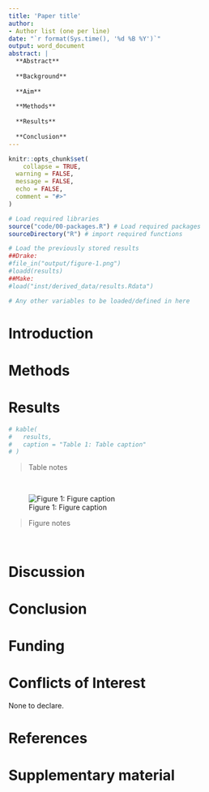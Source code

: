```yaml
---
title: 'Paper title'
author:
- Author list (one per line)
date: "`r format(Sys.time(), '%d %B %Y')`"
output: word_document
abstract: |
  **Abstract**
  
  **Background**
  
  **Aim**
  
  **Methods**
  
  **Results**
  
  **Conclusion**
---
```


```r
knitr::opts_chunk$set(  
	collapse = TRUE,
  warning = FALSE,
  message = FALSE,
  echo = FALSE,
  comment = "#>"
)

# Load required libraries
source("code/00-packages.R") # Load required packages
sourceDirectory("R") # import required functions
```

```r
# Load the previously stored results
##Drake:
#file_in("output/figure-1.png")
#loadd(results)
##Make:
#load("inst/derived_data/results.Rdata")

# Any other variables to be loaded/defined in here
```

# Introduction

# Methods

# Results

```r
# kable(
#   results,
#   caption = "Table 1: Table caption"
# )
```

> Table notes

<br>

![Figure 1: Figure caption](../../output/figure-1.png)

> Figure notes

<br>

# Discussion

# Conclusion

# Funding

# Conflicts of Interest

None to declare.

# References
<!-- The following line ensures the references appear here for the MS Word or HTML output files, rather than right at the end of the document (this will not work for PDF files):  -->
<div id="refs"></div>

# Supplementary material
